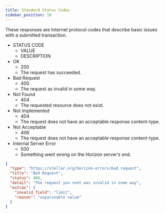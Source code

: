 ```yaml
---
title: Standard Status Codes
sidebar_position: 10
---
```



These responses are Internet protocol codes that describe basic issues with a submitted transaction.

<AttributeTable>

- STATUS CODE
  - VALUE
  - DESCRIPTION
- OK
  - 200
  - The request has succeeded.
- Bad Request
  - 400
  - The request as invalid in some way.
- Not Found
  - 404
  - The requested resource does not exist.
- Not Implemented
  - 404
  - The request does not have an acceptable response content-type.
- Not Acceptable
  - 406
  - The request does not have an acceptable response content-type.
- Internal Server Error
  - 500
  - Something went wrong on the Horizon server’s end.

</AttributeTable>

<ExampleResponse title="Example Response for a “Bad Request” Status Code">

```json
{
  "type": "https://stellar.org/horizon-errors/bad_request",
  "title": "Bad Request",
  "status": 400,
  "detail": "The request you sent was invalid in some way",
  "extras": {
    "invalid_field": "limit",
    "reason": "unparseable value"
  }
}
```

</ExampleResponse>
